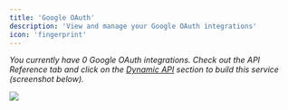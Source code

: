 ```yaml
---
title: 'Google OAuth'
description: 'View and manage your Google OAuth integrations'
icon: 'fingerprint'
---
```


_You currently have 0 Google OAuth integrations. Check out the API Reference tab and click on the [Dynamic API](/api-reference/) section to build this service (screenshot below)._

<Frame>
  <img src="/images/screenshot-4.png" style={{ borderRadius: '0.5rem' }} />
</Frame>

